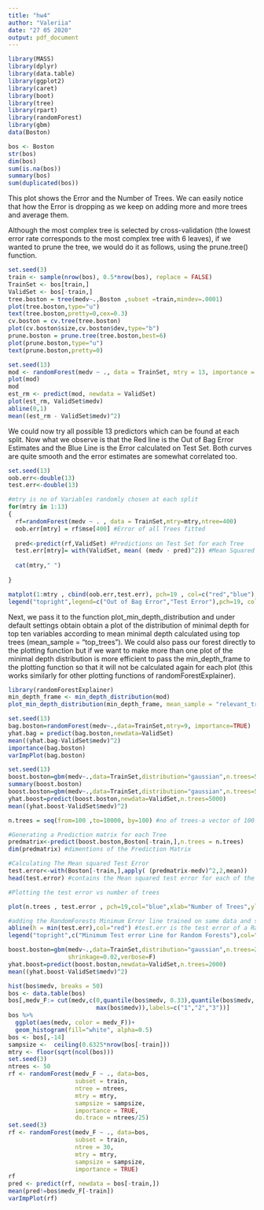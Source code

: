 ---
title: "hw4"
author: "Valeriia"
date: "27 05 2020"
output: pdf_document
---

```{r message=FALSE, warning=FALSE}
library(MASS)
library(dplyr)
library(data.table)
library(ggplot2)
library(caret)
library(boot)
library(tree)
library(rpart)
library(randomForest)
library(gbm)
data(Boston)
```



```{r}
bos <- Boston
str(bos)
dim(bos)
sum(is.na(bos))
summary(bos)
sum(duplicated(bos))
```

This plot shows the Error and the Number of Trees. We can easily notice that how the Error is dropping as we keep on adding more and more trees and average them.

Although the most complex tree is selected by cross-validation (the lowest error rate corresponds to the most complex tree with 6 leaves), if we wanted to prune the tree, we would do it as follows, using the prune.tree() function.

```{r}
set.seed(3)
train <- sample(nrow(bos), 0.5*nrow(bos), replace = FALSE)
TrainSet <- bos[train,]
ValidSet <- bos[-train,]
tree.boston = tree(medv~.,Boston ,subset =train,mindev=.0001)
plot(tree.boston,type="u")
text(tree.boston,pretty=0,cex=0.3)
cv.boston = cv.tree(tree.boston)
plot(cv.boston$size,cv.boston$dev,type="b")
prune.boston = prune.tree(tree.boston,best=6)
plot(prune.boston,type="u")
text(prune.boston,pretty=0)
```

```{r}
set.seed(13)
mod <- randomForest(medv ~ ., data = TrainSet, mtry = 13, importance = T)
plot(mod)
mod
est_rm <- predict(mod, newdata = ValidSet)
plot(est_rm, ValidSet$medv)
abline(0,1)
mean((est_rm - ValidSet$medv)^2)
```
We could now try all possible 13 predictors which can be found at each split.
Now what we observe is that the Red line is the Out of Bag Error Estimates and the Blue Line is the Error calculated on Test Set. Both curves are quite smooth and the error estimates are somewhat correlated too. 
```{r}
set.seed(13)
oob.err<-double(13)
test.err<-double(13)

#mtry is no of Variables randomly chosen at each split
for(mtry in 1:13) 
{
  rf=randomForest(medv ~ . , data = TrainSet,mtry=mtry,ntree=400) 
  oob.err[mtry] = rf$mse[400] #Error of all Trees fitted
  
  pred<-predict(rf,ValidSet) #Predictions on Test Set for each Tree
  test.err[mtry]= with(ValidSet, mean( (medv - pred)^2)) #Mean Squared Test Error
  
  cat(mtry," ")
  
}

matplot(1:mtry , cbind(oob.err,test.err), pch=19 , col=c("red","blue"),type="b",ylab="Mean Squared Error",xlab="Number of Predictors Considered at each Split")
legend("topright",legend=c("Out of Bag Error","Test Error"),pch=19, col=c("red","blue"))
```
Next, we pass it to the function plot_min_depth_distribution and under default settings obtain obtain a plot of the distribution of minimal depth for top ten variables according to mean minimal depth calculated using top trees (mean_sample = "top_trees"). We could also pass our forest directly to the plotting function but if we want to make more than one plot of the minimal depth distribution is more efficient to pass the min_depth_frame to the plotting function so that it will not be calculated again for each plot (this works similarly for other plotting functions of randomForestExplainer).

```{r}
library(randomForestExplainer)
min_depth_frame <- min_depth_distribution(mod)
plot_min_depth_distribution(min_depth_frame, mean_sample = "relevant_trees", k = 15)
```

```{r}
set.seed(13)
bag.boston=randomForest(medv~.,data=TrainSet,mtry=9, importance=TRUE)
yhat.bag = predict(bag.boston,newdata=ValidSet)
mean((yhat.bag-ValidSet$medv)^2)
importance(bag.boston)
varImpPlot(bag.boston)
```


```{r warning=FALSE}
set.seed(13)
boost.boston=gbm(medv~.,data=TrainSet,distribution="gaussian",n.trees=5000,interaction.depth=4)
summary(boost.boston)
boost.boston=gbm(medv~.,data=TrainSet,distribution="gaussian",n.trees=5000,interaction.depth=4,shrinkage=0.02,verbose=F)
yhat.boost=predict(boost.boston,newdata=ValidSet,n.trees=5000)
mean((yhat.boost-ValidSet$medv)^2)

n.trees = seq(from=100 ,to=10000, by=100) #no of trees-a vector of 100 values 

#Generating a Prediction matrix for each Tree
predmatrix<-predict(boost.boston,Boston[-train,],n.trees = n.trees)
dim(predmatrix) #dimentions of the Prediction Matrix

#Calculating The Mean squared Test Error
test.error<-with(Boston[-train,],apply( (predmatrix-medv)^2,2,mean))
head(test.error) #contains the Mean squared test error for each of the 100 trees averaged

#Plotting the test error vs number of trees

plot(n.trees , test.error , pch=19,col="blue",xlab="Number of Trees",ylab="Test Error", main = "Perfomance of Boosting on Test Set")

#adding the RandomForests Minimum Error line trained on same data and similar parameters
abline(h = min(test.err),col="red") #test.err is the test error of a Random forest fitted on same data
legend("topright",c("Minimum Test error Line for Random Forests"),col="red",lty=1,lwd=1)

boost.boston=gbm(medv~.,data=TrainSet,distribution="gaussian",n.trees=2000,interaction.depth=4,
                 shrinkage=0.02,verbose=F)
yhat.boost=predict(boost.boston,newdata=ValidSet,n.trees=2000)
mean((yhat.boost-ValidSet$medv)^2)
```

```{r}
hist(bos$medv, breaks = 50)
bos <- data.table(bos)
bos[,medv_F:= cut(medv,c(0,quantile(bos$medv, 0.33),quantile(bos$medv, 0.66), 
                         max(bos$medv)),labels=c("1","2","3"))]
bos %>%
  ggplot(aes(medv, color = medv_F))+
  geom_histogram(fill="white", alpha=0.5)
bos <- bos[,-14]
sampsize <-  ceiling(0.6325*nrow(bos[-train]))
mtry <- floor(sqrt(ncol(bos)))
set.seed(3)
ntrees <- 50
rf <- randomForest(medv_F ~ ., data=bos,
                   subset = train,
                   ntree = ntrees,
                   mtry = mtry,
                   sampsize = sampsize,
                   importance = TRUE,
                   do.trace = ntrees/25)
set.seed(3)
rf <- randomForest(medv_F ~ ., data=bos,
                   subset = train,
                   ntree = 30,
                   mtry = mtry,
                   sampsize = sampsize,
                   importance = TRUE)
rf
pred <- predict(rf, newdata = bos[-train,])
mean(pred!=bos$medv_F[-train])
varImpPlot(rf)
```